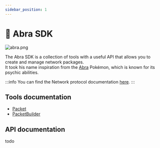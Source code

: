 ```yaml
---
sidebar_position: 1
---
```


# 🔆 Abra SDK

![abra.png](./img/abra.png)

The Abra SDK is a collection of tools with a useful API that allows you to create and manage network packages.\
It took his name inspiration from the [Abra](https://bulbapedia.bulbagarden.net/wiki/Abra_(Pok%C3%A9mon)) Pokémon, which is known for its psychic abilities.

:::info
You can find the Network protocol documentation [here](/docs/network/network-protocol).
:::

## Tools documentation
- [Packet](tools/packet)
- [PacketBuilder](tools/packet-builder)

## API documentation
todo